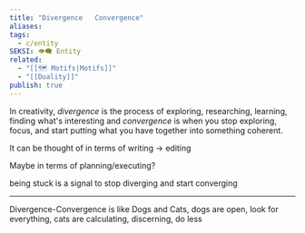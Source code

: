 ```yaml
---
title: "Divergence   Convergence"
aliases: 
tags:
  - c/entity
SEKSI: 👁️‍🗨️ Entity
related:
  - "[[🗺️ Motifs|Motifs]]"
  - "[[Duality]]"
publish: true
---
```



In creativity, _divergence_ is the process of exploring, researching, learning, finding what's interesting and _convergence_ is when you stop exploring, focus, and start putting what you have together into something coherent.

It can be thought of in terms of writing -> editing

Maybe in terms of planning/executing?

<Link href="/c/being-stuck-is-a-signal-to-stop-diverging-and-start-converging" className="text-[var(--color-primary)] hover:underline hover:text-[var(--color-secondary)] transition-colors font-medium">being stuck is a signal to stop diverging and start converging</Link>

___

Divergence-Convergence is like Dogs and Cats, dogs are open, look for everything, cats are calculating, discerning, do less
